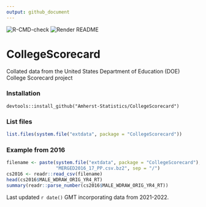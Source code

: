 ```yaml
---
output: github_document
---
```


![R-CMD-check](https://github.com/Amherst-Statistics/CollegeScorecard/workflows/R-CMD-check/badge.svg)
![Render README](https://github.com/Amherst-Statistics/CollegeScorecard/workflows/Render%20README/badge.svg)

# CollegeScorecard

Collated data from the United States Department of Education (DOE) College Scorecard project

### Installation

`devtools::install_github("Amherst-Statistics/CollegeScorecard")`

### List files

```r
list.files(system.file("extdata", package = "CollegeScorecard"))
```


### Example from 2016

```r
filename <- paste(system.file("extdata", package = "CollegeScorecard"), 
                  "MERGED2016_17_PP.csv.bz2", sep = "/")
cs2016 <- readr::read_csv(filename)
head(cs2016$MALE_WDRAW_ORIG_YR4_RT)
summary(readr::parse_number(cs2016$MALE_WDRAW_ORIG_YR4_RT))
```

Last updated `r date()` GMT incorporating data from 2021-2022.

